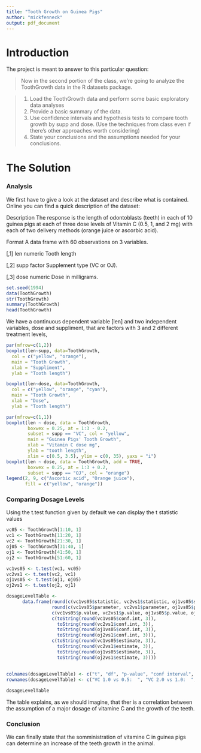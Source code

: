 ```yaml
---
title: "Tooth Growth on Guinea Pigs"
author: "mickfenneck"
output: pdf_document
---
```




Introduction
========

The project is meant to answer to this particular question:

> Now in the second portion of the class, we're going to analyze the ToothGrowth data in the R datasets package. 

> 1. Load the ToothGrowth data and perform some basic exploratory data analyses 
> 2. Provide a basic summary of the data.
> 3. Use confidence intervals and hypothesis tests to compare tooth growth by supp and dose. (Use the techniques from class even if there's other approaches worth considering)
> 4. State your conclusions and the assumptions needed for your conclusions. 

The Solution
========
### Analysis

We first have to give a look at the dataset and describe what is contained. Online you can find a quick description of the dataset:

Description
The response is the length of odontoblasts (teeth) in each of 10 guinea pigs at each of three dose levels of Vitamin C (0.5, 1, and 2 mg) with each of two delivery methods (orange juice or ascorbic acid).

Format
A data frame with 60 observations on 3 variables.

[,1]     len	 numeric	 Tooth length

[,2]	 supp	 factor	 Supplement type (VC or OJ).

[,3]	 dose	 numeric	 Dose in milligrams.

```r
set.seed(1994)
data(ToothGrowth)
str(ToothGrowth)
summary(ToothGrowth)
head(ToothGrowth)
```

We have a continuous dependent variable [len] and two independent variables, dose and suppliment, that are factors with 3 and 2 different treatment levels,

```r
par(mfrow=c(1,2))
boxplot(len~supp, data=ToothGrowth, 
  col = c("yellow", "orange"),
  main = "Tooth Growth", 
  xlab = "Suppliment",
  ylab = "Tooth length")

boxplot(len~dose, data=ToothGrowth, 
  col = c("yellow", "orange", "cyan"),
  main = "Tooth Growth", 
  xlab = "Dose",
  ylab = "Tooth length")
```

```r
par(mfrow=c(1,1))
boxplot(len ~ dose, data = ToothGrowth,
        boxwex = 0.25, at = 1:3 - 0.2,
        subset = supp == "VC", col = "yellow",
        main = "Guinea Pigs' Tooth Growth",
        xlab = "Vitamin C dose mg",
        ylab = "tooth length",
        xlim = c(0.5, 3.5), ylim = c(0, 35), yaxs = "i")
boxplot(len ~ dose, data = ToothGrowth, add = TRUE,
        boxwex = 0.25, at = 1:3 + 0.2,
        subset = supp == "OJ", col = "orange")
legend(2, 9, c("Ascorbic acid", "Orange juice"),
       fill = c("yellow", "orange"))
```

### Comparing Dosage Levels
Using the t.test function given by default we can display the t statistic values

``` r
vc05 <- ToothGrowth[1:10, 1]
vc1 <- ToothGrowth[11:20, 1]
vc2 <- ToothGrowth[21:30, 1]
oj05 <- ToothGrowth[31:40, 1]
oj1 <- ToothGrowth[41:50, 1]
oj2 <- ToothGrowth[51:60, 1]

vc1vs05 <- t.test(vc1, vc05)
vc2vs1 <- t.test(vc2, vc1)
oj1vs05 <- t.test(oj1, oj05)
oj2vs1 <- t.test(oj2, oj1)

dosageLevelTable <- 
      data.frame(round(c(vc1vs05$statistic, vc2vs1$statistic, oj1vs05$statistic, oj2vs1$statistic), 3),
                 round(c(vc1vs05$parameter, vc2vs1$parameter, oj1vs05$parameter, oj2vs1$parameter), 3),
                 c(vc1vs05$p.value, vc2vs1$p.value, oj1vs05$p.value, oj2vs1$p.value),
                 c(toString(round(vc1vs05$conf.int, 3)), 
                   toString(round(vc2vs1$conf.int, 3)), 
                   toString(round(oj1vs05$conf.int, 3)), 
                   toString(round(oj2vs1$conf.int, 3))),
                 c(toString(round(vc1vs05$estimate, 3)),
                   toString(round(vc2vs1$estimate, 3)),
                   toString(round(oj1vs05$estimate, 3)),
                   toString(round(oj2vs1$estimate, 3))))
                
                 
colnames(dosageLevelTable) <- c("t", "df", "p-value", "conf interval", "sample estimates")
rownames(dosageLevelTable) <- c("VC 1.0 vs 0.5:  ", "VC 2.0 vs 1.0:  ", "OJ 1.0 vs 0.5:  ", "OJ 2.0 vs 1.0:  ")

dosageLevelTable


```

The table explains, as we should imagine, that ther is a correlation between the assumption of a major dosage of vitamine C and the growth of the teeth.

### Conclusion
We can finally state that the somministration of vitamine C in guinea pigs can determine an increase of the teeth growth in the animal.